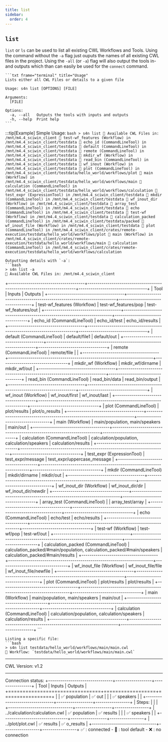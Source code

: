 ```yaml
--- 
title: list
sidebar:
  order: 4
---
```


## `list`

`list` or `ls` can be used to list all existing CWL Workflows and Tools. Using the command without the `-a` flag just ouputs the names of all existing CWL files in the project. Using the `-all` (or `-a`) flag will also output the tools in- and outputs which than can easily be used for the `connect` command.

    ```txt frame="terminal" title="Usage"
    Lists either all CWL Files or details to a given file

    Usage: s4n list [OPTIONS] [FILE]

    Arguments:
      [FILE]  

    Options:
      -a, --all   Outputs the tools with inputs and outputs
      -h, --help  Print help
    ```
:::tip[Example]
    Simple Usage:
    ```bash
    > s4n list
    📂 Available CWL Files in: /mnt/m4.4_sciwin_client
📄 test-wf_features (Workflow) in /mnt/m4.4_sciwin_client/testdata
📄 echo_id (CommandLineTool) in /mnt/m4.4_sciwin_client/testdata
📄 default (CommandLineTool) in /mnt/m4.4_sciwin_client/testdata
📄 remote (CommandLineTool) in /mnt/m4.4_sciwin_client/testdata
📄 mkdir_wf (Workflow) in /mnt/m4.4_sciwin_client/testdata
📄 read_bin (CommandLineTool) in /mnt/m4.4_sciwin_client/testdata
📄 wf_inout (Workflow) in /mnt/m4.4_sciwin_client/testdata
📄 plot (CommandLineTool) in /mnt/m4.4_sciwin_client/testdata/hello_world/workflows/plot
📄 main (Workflow) in /mnt/m4.4_sciwin_client/testdata/hello_world/workflows/main
📄 calculation (CommandLineTool) in /mnt/m4.4_sciwin_client/testdata/hello_world/workflows/calculation
📄 test_expr (ExpressionTool) in /mnt/m4.4_sciwin_client/testdata
📄 mkdir (CommandLineTool) in /mnt/m4.4_sciwin_client/testdata
📄 wf_inout_dir (Workflow) in /mnt/m4.4_sciwin_client/testdata
📄 array_test (CommandLineTool) in /mnt/m4.4_sciwin_client/testdata
📄 echo (CommandLineTool) in /mnt/m4.4_sciwin_client/testdata
📄 test-wf (Workflow) in /mnt/m4.4_sciwin_client/testdata
📄 calculation_packed (CommandLineTool) in /mnt/m4.4_sciwin_client/testdata/packed
📄 wf_inout_file (Workflow) in /mnt/m4.4_sciwin_client/testdata
📄 plot (CommandLineTool) in /mnt/m4.4_sciwin_client/crates/remote-execution/testdata/hello_world/workflows/plot
📄 main (Workflow) in /mnt/m4.4_sciwin_client/crates/remote-execution/testdata/hello_world/workflows/main
📄 calculation (CommandLineTool) in /mnt/m4.4_sciwin_client/crates/remote-execution/testdata/hello_world/workflows/calculation
    ```

    Outputting details with `-a`:
    ```bash
    > s4n list -a
    📂 Available CWL Files in: /mnt/m4.4_sciwin_client
+--------------------------------------+------------------------------------------------------------------------+----------------------------------+
| Tool                                 | Inputs                                                                 | Outputs                          |
+--------------------------------------+------------------------------------------------------------------------+----------------------------------+
| test-wf_features (Workflow)          | test-wf_features/pop                                                   | test-wf_features/out             |
+--------------------------------------+------------------------------------------------------------------------+----------------------------------+
| echo_id (CommandLineTool)            | echo_id/test                                                           | echo_id/results                  |
+--------------------------------------+------------------------------------------------------------------------+----------------------------------+
| default (CommandLineTool)            | default/file1                                                          | default/out                      |
+--------------------------------------+------------------------------------------------------------------------+----------------------------------+
| remote (CommandLineTool)             | remote/file                                                            |                                  |
+--------------------------------------+------------------------------------------------------------------------+----------------------------------+
| mkdir_wf (Workflow)                  | mkdir_wf/dirname                                                       | mkdir_wf/out                     |
+--------------------------------------+------------------------------------------------------------------------+----------------------------------+
| read_bin (CommandLineTool)           | read_bin/data                                                          | read_bin/output                  |
+--------------------------------------+------------------------------------------------------------------------+----------------------------------+
| wf_inout (Workflow)                  | wf_inout/first                                                         | wf_inout/last                    |
+--------------------------------------+------------------------------------------------------------------------+----------------------------------+
| plot (CommandLineTool)               | plot/results                                                           | plot/o_results                   |
+--------------------------------------+------------------------------------------------------------------------+----------------------------------+
| main (Workflow)                      | main/population, main/speakers                                         | main/out                         |
+--------------------------------------+------------------------------------------------------------------------+----------------------------------+
| calculation (CommandLineTool)        | calculation/population, calculation/speakers                           | calculation/results              |
+--------------------------------------+------------------------------------------------------------------------+----------------------------------+
| test_expr (ExpressionTool)           | test_expr/message                                                      | test_expr/uppercase_message      |
+--------------------------------------+------------------------------------------------------------------------+----------------------------------+
| mkdir (CommandLineTool)              | mkdir/dirname                                                          | mkdir/out                        |
+--------------------------------------+------------------------------------------------------------------------+----------------------------------+
| wf_inout_dir (Workflow)              | wf_inout_dir/dir                                                       | wf_inout_dir/newdir              |
+--------------------------------------+------------------------------------------------------------------------+----------------------------------+
| array_test (CommandLineTool)         |                                                                        | array_test/array                 |
+--------------------------------------+------------------------------------------------------------------------+----------------------------------+
| echo (CommandLineTool)               | echo/test                                                              | echo/results                     |
+--------------------------------------+------------------------------------------------------------------------+----------------------------------+
| test-wf (Workflow)                   | test-wf/pop                                                            | test-wf/out                      |
+--------------------------------------+------------------------------------------------------------------------+----------------------------------+
| calculation_packed (CommandLineTool) | calculation_packed/#main/population, calculation_packed/#main/speakers | calculation_packed/#main/results |
+--------------------------------------+------------------------------------------------------------------------+----------------------------------+
| wf_inout_file (Workflow)             | wf_inout_file/file                                                     | wf_inout_file/newfile            |
+--------------------------------------+------------------------------------------------------------------------+----------------------------------+
| plot (CommandLineTool)               | plot/results                                                           | plot/results                     |
+--------------------------------------+------------------------------------------------------------------------+----------------------------------+
| main (Workflow)                      | main/population, main/speakers                                         | main/out                         |
+--------------------------------------+------------------------------------------------------------------------+----------------------------------+
| calculation (CommandLineTool)        | calculation/population, calculation/speakers                           | calculation/results              |
+--------------------------------------+------------------------------------------------------------------------+----------------------------------+
    ```

    Listing a specific file:
    ```bash
    > s4n list testdata/hello_world/workflows/main/main.cwl
    🔎 Workflow: `testdata/hello_world/workflows/main/main.cwl`
_________________________________________________________________
CWL Version:    v1.2
_________________________________________________________________
Connection status:
+--------------------------------+------------------+-----------------+
| Tool                           | Inputs           | Outputs         |
+================================+==================+=================+
| <Workflow>                     | ✅    population | ✅    out       |
|                                | ✅    speakers   |                 |
+--------------------------------+------------------+-----------------+
| Steps:                         |                  |                 |
+--------------------------------+------------------+-----------------+
| ../calculation/calculation.cwl | ✅    population | ✅    results   |
|                                | ✅    speakers   |                 |
+--------------------------------+------------------+-----------------+
| ../plot/plot.cwl               | ✅    results    | ✅    o_results |
+--------------------------------+------------------+-----------------+
✅ : connected - 🔘 : tool default - ❌ : no connection
```